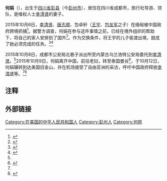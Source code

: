 {{multiple issues|
{{blpsources|time=2016-02-13T05:23:20+00:00}}
{{copyedit|time=2016-02-13T05:23:20+00:00}}
}}

{{Infobox_Person
|name = 何娟|image=hejuan.jpg |box_width= |caption = |occupation= |job2 = |period = |birth_name= |other_names = |foreign_names = |english_names = Juan He|Sex = 女|birth_date= {{birth year and age|1970|}}
|birth_place= {{PRC}}[[四川省|四川省]][[温江地区|温江地区]][[彭县|彭县]]
|death_date= |death_place= |nationality = {{PRC}}|residence = 旧金山|language= 中文|height = |weight = |party = |religion = |spouse = 幸清贤|parents = |relatives = |education= |past = |work = |awards= |website = }}

'''何娟'''（{{bd|1970年|10月8日|}}），出生于[[四川省|四川省]][[彭县|彭县]]（今[[彭州市|彭州市]]），居住在四川省成都市，旅行社导游、领队，是维权人士[[幸清贤|幸清贤]]的妻子。

2015年10月6日，[[幸清贤|幸清贤]]、[[唐志顺|唐志顺]]、包卓轩（[[王宇_(律師)|王宇]]、[[包龙军|包龙军]]之子）在缅甸被中国政府跨境抓捕<ref>{{Cite news |url=http://www.xinhuanet.com/mil/2015-10/17/c_128328146.htm |title=少年被裹挟偷越国境 系境外反华势力策划-新华网 |accessdate=2021-12-13 |archive-date=2021-12-13 |archive-url=https://web.archive.org/web/20211213012404/http://www.xinhuanet.com/mil/2015-10/17/c_128328146.htm |dead-url=no }}</ref>。据警方调查，何娟在参与这件事情之前，已经在境外组织的帮助下，将自己的家人安排到了国外<ref>{{Cite news |url=https://cn.chinadaily.com.cn/2015-10/16/content_22205074.htm |title=“16岁少年偷越国境”事件真相调查 - 中国日报网 |accessdate=2021-12-13 |archive-date=2021-12-13 |archive-url=https://web.archive.org/web/20211213012413/https://cn.chinadaily.com.cn/2015-10/16/content_22205074.htm |dead-url=no }}</ref>。作为交换条件，将王宇的儿子偷渡出境，就成了她必须完成的任务。<ref>{{Cite news |url=http://www.xinhuanet.com/politics/2015-10/18/c_128330114.htm |title=“16岁少年偷越国境”事件真相调查-新华网 |accessdate=2021-12-13 |archive-date=2021-12-13 |archive-url=https://web.archive.org/web/20211213012406/http://www.xinhuanet.com/politics/2015-10/18/c_128330114.htm |dead-url=no }}</ref><ref name=":0">{{Cite web|url = http://www.rfa.org/mandarin/yataibaodao/renquanfazhi/ql2-10102015114247.html|title = 维权人士幸清贤确认被捕 公民联署促当局确保三人安全|accessdate = |author = 乔龙|date = 2015-10-10|publisher = 自由亚洲|archive-date = 2016-02-15|archive-url = https://web.archive.org/web/20160215210123/http://www.rfa.org/mandarin/yataibaodao/renquanfazhi/ql2-10102015114247.html|dead-url = no}}</ref>

2015年10月8日，成都市公安局北巷子派出所受内蒙古乌兰浩特公安局委托到[[幸清贤|幸清贤]]。<ref name=":0" />2015年10月9日，何娟离开中国，前往老挝，转至泰国曼谷<ref name=":1">{{Cite web|url = http://www.rfa.org/mandarin/yataibaodao/renquanfazhi/ql2-10122015100746.html|title = 助王宇之子出境唐志顺家被抄幸清贤妻辗转抵达旧金山|accessdate = |author = 乔龙|date = 10/12/2015|publisher = 自由亚洲|archive-date = 2016-02-16|archive-url = https://web.archive.org/web/20160216111014/http://www.rfa.org/mandarin/yataibaodao/renquanfazhi/ql2-10122015100746.html|dead-url = no}}</ref>，于10月12日，何娟辗转到达美国旧金山，并在机场接受了自由亚洲的采访，呼吁中国政府释放[[幸清贤|幸清贤]]等。<ref name=":1" /><ref>{{Cite web|url = http://www.rfa.org/mandarin/yataibaodao/renquanfazhi/ck-10272015113104.html|title = 义救包蒙蒙幸清贤被捕 其妻何娟问中共要人|accessdate = |author = CK|date = 2015-10-27|publisher = 自由亚洲|archive-date = 2016-02-16|archive-url = https://web.archive.org/web/20160216033937/http://www.rfa.org/mandarin/yataibaodao/renquanfazhi/ck-10272015113104.html|dead-url = no}}</ref>

== 注释 ==
{{Reflist|2}}

== 外部链接 ==
{{Twitter|hejuanus|何娟}}
[[Category:在美国的中华人民共和国人|Category:在美国的中华人民共和国人]]
[[Category:彭州人|Category:彭州人]]
[[Category:何姓|Category:何姓]]